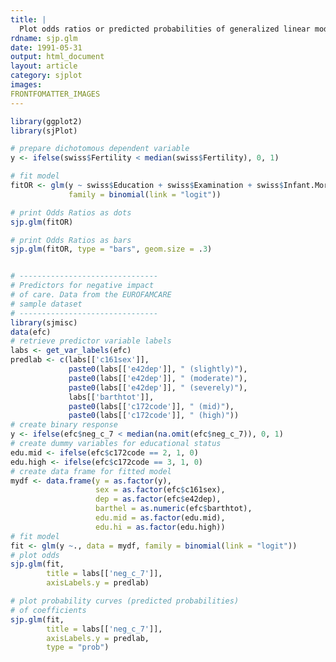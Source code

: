 ```yaml
---
title: |
  Plot odds ratios or predicted probabilities of generalized linear models
rdname: sjp.glm
date: 1991-05-31
output: html_document
layout: article
category: sjplot
images:
FRONTFOMATTER_IMAGES
---
```


```r
library(ggplot2)
library(sjPlot)
```

```r

# prepare dichotomous dependent variable
y <- ifelse(swiss$Fertility < median(swiss$Fertility), 0, 1)

# fit model
fitOR <- glm(y ~ swiss$Education + swiss$Examination + swiss$Infant.Mortality + swiss$Catholic,
             family = binomial(link = "logit"))

# print Odds Ratios as dots
sjp.glm(fitOR)

# print Odds Ratios as bars
sjp.glm(fitOR, type = "bars", geom.size = .3)


# -------------------------------
# Predictors for negative impact
# of care. Data from the EUROFAMCARE
# sample dataset
# -------------------------------
library(sjmisc)
data(efc)
# retrieve predictor variable labels
labs <- get_var_labels(efc)
predlab <- c(labs[['c161sex']],
             paste0(labs[['e42dep']], " (slightly)"),
             paste0(labs[['e42dep']], " (moderate)"),
             paste0(labs[['e42dep']], " (severely)"),
             labs[['barthtot']],
             paste0(labs[['c172code']], " (mid)"),
             paste0(labs[['c172code']], " (high)"))
# create binary response
y <- ifelse(efc$neg_c_7 < median(na.omit(efc$neg_c_7)), 0, 1)
# create dummy variables for educational status
edu.mid <- ifelse(efc$c172code == 2, 1, 0)
edu.high <- ifelse(efc$c172code == 3, 1, 0)
# create data frame for fitted model
mydf <- data.frame(y = as.factor(y),
                   sex = as.factor(efc$c161sex),
                   dep = as.factor(efc$e42dep),
                   barthel = as.numeric(efc$barthtot),
                   edu.mid = as.factor(edu.mid),
                   edu.hi = as.factor(edu.high))
# fit model
fit <- glm(y ~., data = mydf, family = binomial(link = "logit"))
# plot odds
sjp.glm(fit,
        title = labs[['neg_c_7']],
        axisLabels.y = predlab)

# plot probability curves (predicted probabilities)
# of coefficients
sjp.glm(fit,
        title = labs[['neg_c_7']],
        axisLabels.y = predlab,
        type = "prob")



```